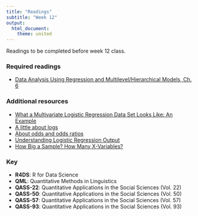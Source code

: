 ```yaml
---
title: "Readings"
subtitle: "Week 12"
output: 
  html_document: 
    theme: united
---
```


Readings to be completed before week 12 class. 

### Required readings

- [Data Analysis Using Regression and Multilevel/Hierarchical Models, Ch. 6](https://ds4ling.github.io/readings/files/gelman_hill_ch6.pdf)

### Additional resources

- [What a Multivariate Logistic Regression Data Set Looks Like: An Example](http://logisticregressionanalysis.com/303-what-a-logistic-regression-data-set-looks-like-an-example/)
- [A little about logs](http://logisticregressionanalysis.com/110-a-little-about-logs/)
- [About odds and odds ratios](http://logisticregressionanalysis.com/160-about-odds-and-odds-ratios/)
- [Understanding Logistic Regression Output](http://logisticregressionanalysis.com/376-understanding-logistic-regression-output-part1/)
- [How Big a Sample? How Many X-Variables?](http://logisticregressionanalysis.com/1532-how-big-a-sample-how-many-x-variables/)

### Key 

- **R4DS**: R for Data Science
- **QML**: Quantitative Methods in Linguistics
- **QASS-22**: Quantitative Applications in the Social Sciences (Vol. 22)
- **QASS-50**: Quantitative Applications in the Social Sciences (Vol. 50)
- **QASS-57**: Quantitative Applications in the Social Sciences (Vol. 57)
- **QASS-93**: Quantitative Applications in the Social Sciences (Vol. 93)


